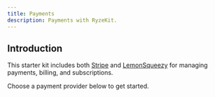```yaml
---
title: Payments
description: Payments with RyzeKit.
---
```



## Introduction

This starter kit includes both [Stripe](https://stripe.com/) and [LemonSqueezy](https://www.lemonsqueezy.com/) for managing payments, billing, and subscriptions.

Choose a payment provider below to get started.

<CardGrid>
  <LinkCard
    title="Stripe"
    href="/astro/payments/stripe"
  />
  <LinkCard
    title="Lemonsqueezy"
    href="/astro/payments/lemonsqueezy"
  />
</CardGrid>